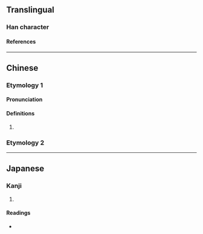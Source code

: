 {{character info}}
==Translingual==

===Han character===
{{Han char|rn=9|rad=人|as=04|sn=6|four=|canj=OMSU|ids=⿰亻厄}}

====References====
{{Han ref|kx=0095.190|dkj=00434|dj=0202.030|hdz=10120.040|uh=4F0C}}

----

==Chinese==
{{zh-forms}}

===Etymology 1===

====Pronunciation====
{{zh-pron
|m=ài
|c=aai3
|cat=
}}

====Definitions====
{{zh-hanzi}}

# {{rfdef|zh}}

===Etymology 2===
{{zh-see|厄|v|[[distress]]; [[disaster]]}}

----

==Japanese==

===Kanji===
{{ja-kanji|grade=|rs=人04}}

# {{rfdef|ja|sort=人04}}

====Readings====
* {{ja-readings|on=[[あい]] (ai), [[あ]] (a)|kun=[[くるしむ]] (kurushimu)}}